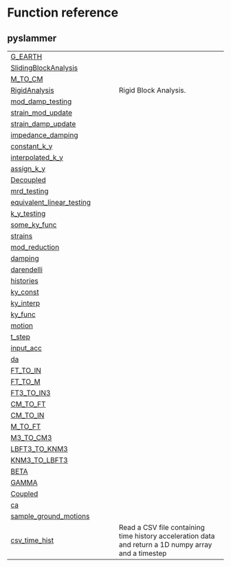 # Function reference {.doc .doc-index}

## pyslammer



| | |
| --- | --- |
| [G_EARTH](G_EARTH.qmd#pyslammer.G_EARTH) |  |
| [SlidingBlockAnalysis](SlidingBlockAnalysis.qmd#pyslammer.SlidingBlockAnalysis) |  |
| [M_TO_CM](M_TO_CM.qmd#pyslammer.M_TO_CM) |  |
| [RigidAnalysis](RigidAnalysis.qmd#pyslammer.RigidAnalysis) | Rigid Block Analysis. |
| [mod_damp_testing](mod_damp_testing.qmd#pyslammer.mod_damp_testing) |  |
| [strain_mod_update](strain_mod_update.qmd#pyslammer.strain_mod_update) |  |
| [strain_damp_update](strain_damp_update.qmd#pyslammer.strain_damp_update) |  |
| [impedance_damping](impedance_damping.qmd#pyslammer.impedance_damping) |  |
| [constant_k_y](constant_k_y.qmd#pyslammer.constant_k_y) |  |
| [interpolated_k_y](interpolated_k_y.qmd#pyslammer.interpolated_k_y) |  |
| [assign_k_y](assign_k_y.qmd#pyslammer.assign_k_y) |  |
| [Decoupled](Decoupled.qmd#pyslammer.Decoupled) |  |
| [mrd_testing](mrd_testing.qmd#pyslammer.mrd_testing) |  |
| [equivalent_linear_testing](equivalent_linear_testing.qmd#pyslammer.equivalent_linear_testing) |  |
| [k_y_testing](k_y_testing.qmd#pyslammer.k_y_testing) |  |
| [some_ky_func](some_ky_func.qmd#pyslammer.some_ky_func) |  |
| [strains](strains.qmd#pyslammer.strains) |  |
| [mod_reduction](mod_reduction.qmd#pyslammer.mod_reduction) |  |
| [damping](damping.qmd#pyslammer.damping) |  |
| [darendelli](darendelli.qmd#pyslammer.darendelli) |  |
| [histories](histories.qmd#pyslammer.histories) |  |
| [ky_const](ky_const.qmd#pyslammer.ky_const) |  |
| [ky_interp](ky_interp.qmd#pyslammer.ky_interp) |  |
| [ky_func](ky_func.qmd#pyslammer.ky_func) |  |
| [motion](motion.qmd#pyslammer.motion) |  |
| [t_step](t_step.qmd#pyslammer.t_step) |  |
| [input_acc](input_acc.qmd#pyslammer.input_acc) |  |
| [da](da.qmd#pyslammer.da) |  |
| [FT_TO_IN](FT_TO_IN.qmd#pyslammer.FT_TO_IN) |  |
| [FT_TO_M](FT_TO_M.qmd#pyslammer.FT_TO_M) |  |
| [FT3_TO_IN3](FT3_TO_IN3.qmd#pyslammer.FT3_TO_IN3) |  |
| [CM_TO_FT](CM_TO_FT.qmd#pyslammer.CM_TO_FT) |  |
| [CM_TO_IN](CM_TO_IN.qmd#pyslammer.CM_TO_IN) |  |
| [M_TO_FT](M_TO_FT.qmd#pyslammer.M_TO_FT) |  |
| [M3_TO_CM3](M3_TO_CM3.qmd#pyslammer.M3_TO_CM3) |  |
| [LBFT3_TO_KNM3](LBFT3_TO_KNM3.qmd#pyslammer.LBFT3_TO_KNM3) |  |
| [KNM3_TO_LBFT3](KNM3_TO_LBFT3.qmd#pyslammer.KNM3_TO_LBFT3) |  |
| [BETA](BETA.qmd#pyslammer.BETA) |  |
| [GAMMA](GAMMA.qmd#pyslammer.GAMMA) |  |
| [Coupled](Coupled.qmd#pyslammer.Coupled) |  |
| [ca](ca.qmd#pyslammer.ca) |  |
| [sample_ground_motions](sample_ground_motions.qmd#pyslammer.sample_ground_motions) |  |
| [csv_time_hist](csv_time_hist.qmd#pyslammer.csv_time_hist) | Read a CSV file containing time history acceleration data and return a 1D numpy array and a timestep |